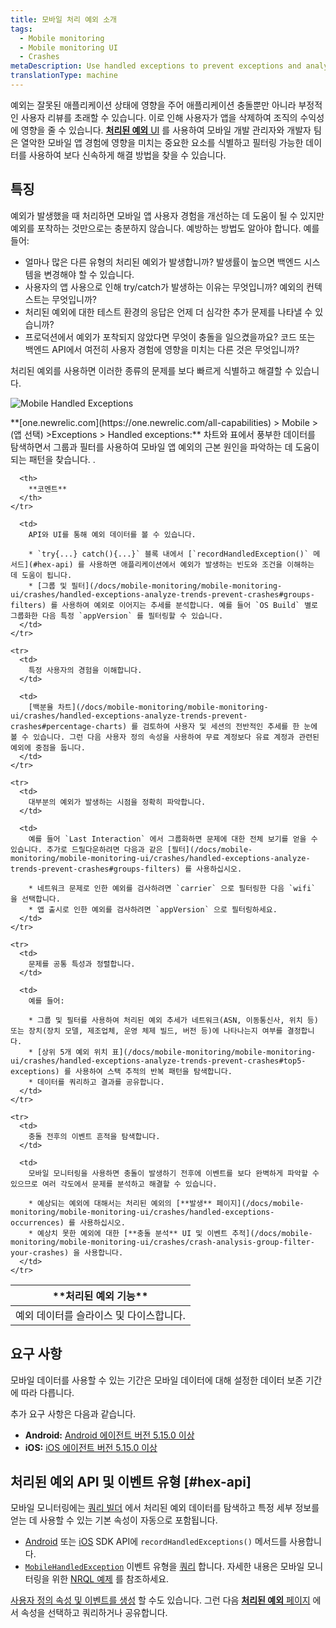 ```yaml
---
title: 모바일 처리 예외 소개
tags:
  - Mobile monitoring
  - Mobile monitoring UI
  - Crashes
metaDescription: Use handled exceptions to prevent exceptions and analyze detailed contextual information to understand why apps ended in a try/catch.
translationType: machine
---
```



예외는 잘못된 애플리케이션 상태에 영향을 주어 애플리케이션 충돌뿐만 아니라 부정적인 사용자 리뷰를 초래할 수 있습니다. 이로 인해 사용자가 앱을 삭제하여 조직의 수익성에 영향을 줄 수 있습니다. [**처리된 예외** UI](/docs/mobile-monitoring/mobile-monitoring-ui/crashes/handled-exceptions-analyze-trends-prevent-crashes) 를 사용하여 모바일 개발 관리자와 개발자 팀은 열악한 모바일 앱 경험에 영향을 미치는 중요한 요소를 식별하고 필터링 가능한 데이터를 사용하여 보다 신속하게 해결 방법을 찾을 수 있습니다.

## 특징

예외가 발생했을 때 처리하면 모바일 앱 사용자 경험을 개선하는 데 도움이 될 수 있지만 예외를 포착하는 것만으로는 충분하지 않습니다. 예방하는 방법도 알아야 합니다. 예를 들어:

* 얼마나 많은 다른 유형의 처리된 예외가 발생합니까? 발생률이 높으면 백엔드 시스템을 변경해야 할 수 있습니다.
* 사용자의 앱 사용으로 인해 try/catch가 발생하는 이유는 무엇입니까? 예외의 컨텍스트는 무엇입니까?
* 처리된 예외에 대한 테스트 환경의 응답은 언제 더 심각한 추가 문제를 나타낼 수 있습니까?
* 프로덕션에서 예외가 포착되지 않았다면 무엇이 충돌을 일으켰을까요? 코드 또는 백엔드 API에서 여전히 사용자 경험에 영향을 미치는 다른 것은 무엇입니까?

처리된 예외를 사용하면 이러한 종류의 문제를 보다 빠르게 식별하고 해결할 수 있습니다.

<img
  title="Mobile Handled Exceptions"
  alt="Mobile Handled Exceptions"
  src={mobileHandledExceptionsUi}
/>

<figcaption>
  **[one.newrelic.com](https://one.newrelic.com/all-capabilities) > Mobile > (앱 선택) >Exceptions > Handled exceptions:** 차트와 표에서 풍부한 데이터를 탐색하면서 그룹과 필터를 사용하여 모바일 앱 예외의 근본 원인을 파악하는 데 도움이 되는 패턴을 찾습니다. .
</figcaption>

<table>
  <thead>
    <tr>
      <th style={{ width: "200px" }}>
        **처리된 예외 기능**
      </th>

      <th>
        **코멘트**
      </th>
    </tr>
  </thead>

  <tbody>
    <tr>
      <td>
        예외 데이터를 슬라이스 및 다이스합니다.
      </td>

      <td>
        API와 UI를 통해 예외 데이터를 볼 수 있습니다.

        * `try{...} catch(){...}` 블록 내에서 [`recordHandledException()` 메서드](#hex-api) 를 사용하면 애플리케이션에서 예외가 발생하는 빈도와 조건을 이해하는 데 도움이 됩니다.
        * [그룹 및 필터](/docs/mobile-monitoring/mobile-monitoring-ui/crashes/handled-exceptions-analyze-trends-prevent-crashes#groups-filters) 를 사용하여 예외로 이어지는 추세를 분석합니다. 예를 들어 `OS Build` 별로 그룹화한 다음 특정 `appVersion` 를 필터링할 수 있습니다.
      </td>
    </tr>

    <tr>
      <td>
        특정 사용자의 경험을 이해합니다.
      </td>

      <td>
        [백분율 차트](/docs/mobile-monitoring/mobile-monitoring-ui/crashes/handled-exceptions-analyze-trends-prevent-crashes#percentage-charts) 를 검토하여 사용자 및 세션의 전반적인 추세를 한 눈에 볼 수 있습니다. 그런 다음 사용자 정의 속성을 사용하여 무료 계정보다 유료 계정과 관련된 예외에 중점을 둡니다.
      </td>
    </tr>

    <tr>
      <td>
        대부분의 예외가 발생하는 시점을 정확히 파악합니다.
      </td>

      <td>
        예를 들어 `Last Interaction` 에서 그룹화하면 문제에 대한 전체 보기를 얻을 수 있습니다. 추가로 드릴다운하려면 다음과 같은 [필터](/docs/mobile-monitoring/mobile-monitoring-ui/crashes/handled-exceptions-analyze-trends-prevent-crashes#groups-filters) 를 사용하십시오.

        * 네트워크 문제로 인한 예외를 검사하려면 `carrier` 으로 필터링한 다음 `wifi` 을 선택합니다.
        * 앱 출시로 인한 예외를 검사하려면 `appVersion` 으로 필터링하세요.
      </td>
    </tr>

    <tr>
      <td>
        문제를 공통 특성과 정렬합니다.
      </td>

      <td>
        예를 들어:

        * 그룹 및 필터를 사용하여 처리된 예외 추세가 네트워크(ASN, 이동통신사, 위치 등) 또는 장치(장치 모델, 제조업체, 운영 체제 빌드, 버전 등)에 나타나는지 여부를 결정합니다.
        * [상위 5개 예외 위치 표](/docs/mobile-monitoring/mobile-monitoring-ui/crashes/handled-exceptions-analyze-trends-prevent-crashes#top5-exceptions) 를 사용하여 스택 추적의 반복 패턴을 탐색합니다.
        * 데이터를 쿼리하고 결과를 공유합니다.
      </td>
    </tr>

    <tr>
      <td>
        충돌 전후의 이벤트 흔적을 탐색합니다.
      </td>

      <td>
        모바일 모니터링을 사용하면 충돌이 발생하기 전후에 이벤트를 보다 완벽하게 파악할 수 있으므로 여러 각도에서 문제를 분석하고 해결할 수 있습니다.

        * 예상되는 예외에 대해서는 처리된 예외의 [**발생** 페이지](/docs/mobile-monitoring/mobile-monitoring-ui/crashes/handled-exceptions-occurrences) 를 사용하십시오.
        * 예상치 못한 예외에 대한 [**충돌 분석** UI 및 이벤트 추적](/docs/mobile-monitoring/mobile-monitoring-ui/crashes/crash-analysis-group-filter-your-crashes) 을 사용합니다.
      </td>
    </tr>
  </tbody>
</table>

## 요구 사항

<Callout variant="tip">
  모바일 데이터를 사용할 수 있는 기간은 모바일 데이터에 대해 설정한 데이터 보존 기간에 따라 다릅니다.
</Callout>

추가 요구 사항은 다음과 같습니다.

* **Android:** [Android 에이전트 버전 5.15.0 이상](/docs/release-notes/mobile-release-notes/android-release-notes)
* **iOS:** [iOS 에이전트 버전 5.15.0 이상](/docs/release-notes/mobile-release-notes/ios-release-notes)

## 처리된 예외 API 및 이벤트 유형 [#hex-api]

모바일 모니터링에는 [쿼리 빌더](/docs/insights/use-insights-ui/getting-started/introduction-new-relic-insights) 에서 처리된 예외 데이터를 탐색하고 특정 세부 정보를 얻는 데 사용할 수 있는 기본 속성이 자동으로 포함됩니다.

* [Android](/docs/mobile-monitoring/new-relic-mobile-android/android-sdk-api/recordhandledexception-android-sdk-api) 또는 [iOS](/docs/mobile-monitoring/new-relic-mobile-ios/ios-sdk-api/record-handled-exception) SDK API에 `recordHandledExceptions()` 메서드를 사용합니다.
* [`MobileHandledException`](/docs/insights/insights-data-sources/default-data/mobile-events-attributes#mobilehandledexception-attributes) 이벤트 유형을 [쿼리](/docs/insights/nrql-new-relic-query-language/using-nrql/query-page-create-edit-nrql-queries) 합니다. 자세한 내용은 모바일 모니터링을 위한 [NRQL 예제](/docs/insights/nrql-new-relic-query-language/nrql-query-examples/insights-query-examples-new-relic-mobile#mobilehandledexception-examples) 를 참조하세요.

[사용자 정의 속성 및 이벤트를 생성](/docs/mobile-monitoring/new-relic-mobile/maintenance/add-custom-data-new-relic-mobile) 할 수도 있습니다. 그런 다음 [**처리된 예외** 페이지](/docs/mobile-monitoring/mobile-monitoring-ui/crashes/handled-exceptions-analyze-trends-prevent-crashes) 에서 속성을 선택하고 쿼리하거나 공유합니다.